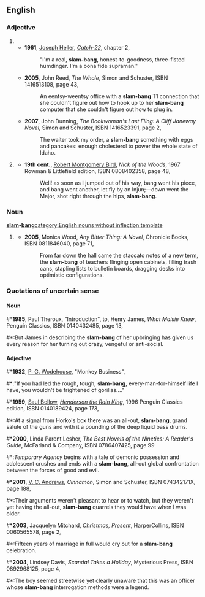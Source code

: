 ==English==
===Adjective===
{{en-adj|pos=[[slam]]-[[bang]]|-}}
#{{rfdef}}
#*'''1961''', [[w:Joseph Heller|Joseph Heller]], [[w:Catch-22|''Catch-22'']], chapter 2,
#*:"I'm a real, '''slam-bang''', honest-to-goodness, three-fisted humdinger. I'm a bona fide supraman."<!--sic 'supraman'-->
#*'''2005''', John Reed, ''The Whole'', Simon and Schuster, ISBN 1416513108, page 43,
#*:An eentsy-weentsy office with a '''slam-bang''' T1 connection that she couldn't figure out how to hook up to her '''slam-bang''' computer that she couldn't figure out how to plug in.
#*'''2007''', John Dunning, ''The Bookwoman's Last Fling: A Cliff Janeway Novel'', Simon and Schuster, ISBN 1416523391, page 2,
#*:The waiter took my order, a '''slam-bang''' something with eggs and pancakes: enough cholesterol to power the whole state of Idaho.
#{{onomat}} {{rfdef}}
#*'''19th cent.''',<!--can't find exact date, but it should be findable--> [[w:Robert Montgomery Bird|Robert Montgomery Bird]], ''Nick of the Woods'', 1967 Rowman & Littlefield edition, ISBN 0808402358, page 48,
#*:Well! as soon as I jumped out of his way, bang went his piece, and bang went another, let fly by an Injun;—down went the Major, shot right through the hips, '''slam-bang'''.
===Noun===
'''[[slam]]-[[bang]]'''[[category:English nouns without inflection template]]
#{{onomat}} {{rfdef}}
#*'''2005''', Monica Wood, ''Any Bitter Thing: A Novel'', Chronicle Books, ISBN 0811846040, page 71,
#*:From far down the hall came the staccato notes of a new term, the '''slam-bang''' of teachers flinging open cabinets, filling trash cans, stapling lists to bulletin boards, dragging desks into optimistic configurations.

===Quotations of uncertain sense===
{{rfc-header|Quotations of uncertain sense}}
====Noun====
#*'''1985''', Paul Theroux, "Introduction", to, Henry James, ''What Maisie Knew'', Penguin Classics, ISBN 0140432485, page 13,
#*:But James in describing the '''slam-bang''' of her upbringing has given us every reason for her turning out crazy, vengeful or anti-social.
====Adjective====
#*'''1932''', [[w:P. G. Wodehouse|P. G. Wodehouse]], "Monkey Business",
#*:"If you had led the rough, tough, '''slam-bang''', every-man-for-himself life I have, you wouldn't be frightened of gorillas...."
#*'''1959''', [[w:Saul Bellow|Saul Bellow]], [[w:Henderson the Rain King|''Henderson the Rain King'']], 1996 Penguin Classics edition, ISBN 0140189424, page 173,
#*:At a signal from Horko's box there was an all-out, '''slam-bang''', grand salute of the guns and with it a pounding of the deep liquid bass drums.
#*'''2000''', Linda Parent Lesher, ''The Best Novels of the Nineties: A Reader's Guide'', McFarland & Company, ISBN 0786407425, page 99
#*:''Temporary Agency'' begins with a tale of demonic possession and adolescent crushes and ends with a '''slam-bang''', all-out global confrontation between the forces of good and evil.
#*'''2001''', [[w:V. C. Andrews|V. C. Andrews]], ''Cinnamon'', Simon and Schuster, ISBN 074342171X, page 188,
#*:Their arguments weren't pleasant to hear or to watch, but they weren't yet having the all-out, '''slam-bang''' quarrels they would have when I was older.
#*'''2003''', Jacquelyn Mitchard, ''Christmas, Present'', HarperCollins, ISBN 0060565578, page 2,
#*:Fifteen years of marriage in full would cry out for a '''slam-bang''' celebration.
#*'''2004''', Lindsey Davis, ''Scandal Takes a Holiday'', Mysterious Press, ISBN 0892968125, page 4,
#*:The boy seemed streetwise yet clearly unaware that this was an officer whose '''slam-bang''' interrogation methods were a legend.